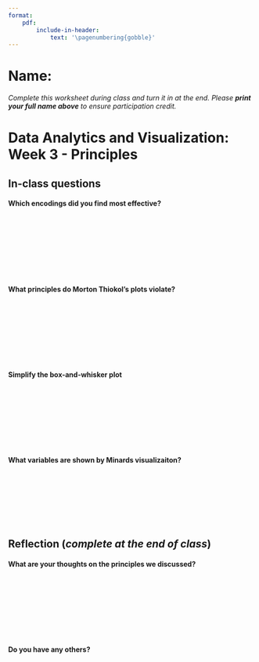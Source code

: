 ```yaml
---
format: 
    pdf:
        include-in-header: 
            text: '\pagenumbering{gobble}'
---
```



# Name:

*Complete this worksheet during class and turn it in at the end. Please **print your full name above** to ensure participation credit.*

# Data Analytics and Visualization: Week 3 - Principles

## In-class questions

#### Which encodings did you find most effective?


|
|
|
|
|
|
|
|

####  What principles do Morton Thiokol's plots violate?

|
|
|
|
|
|
|
|


#### Simplify the box-and-whisker plot


|
|
|
|
|
|
|
|


#### What variables are shown by Minards visualizaiton?


|
|
|
|
|
|
|


## Reflection (*complete at the end of class*)

#### What are your thoughts on the principles we discussed?

|
|
|
|
|
|
|
|
#### Do you have any others?